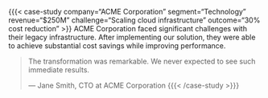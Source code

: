 {{{< case-study company="ACME Corporation" segment="Technology" revenue="$250M" challenge="Scaling cloud infrastructure" outcome="30% cost reduction" >}}
ACME Corporation faced significant challenges with their legacy infrastructure. After implementing our solution, they were able to achieve substantial cost savings while improving performance.

> The transformation was remarkable. We never expected to see such immediate results.
> 
> — Jane Smith, CTO at ACME Corporation
{{{< /case-study >}}}